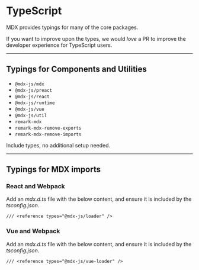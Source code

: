 # TypeScript

MDX provides typings for many of the core packages.

If you want to improve upon the types, we would _love_ a PR to
improve the developer experience for TypeScript users.

---

## Typings for Components and Utilities

- `@mdx-js/mdx`
- `@mdx-js/preact`
- `@mdx-js/react`
- `@mdx-js/runtime`
- `@mdx-js/vue`
- `@mdx-js/util`
- `remark-mdx`
- `remark-mdx-remove-exports`
- `remark-mdx-remove-imports`

Include types, no additional setup needed.

---

## Typings for MDX imports

### React and Webpack

Add an _mdx.d.ts_ file with the below content, and ensure it is included by the _tsconfig.json_.

```tsx
/// <reference types="@mdx-js/loader" />
```

### Vue and Webpack

Add an _mdx.d.ts_ file with the below content, and ensure it is included by the _tsconfig.json_.

```tsx
/// <reference types="@mdx-js/vue-loader" />
```
